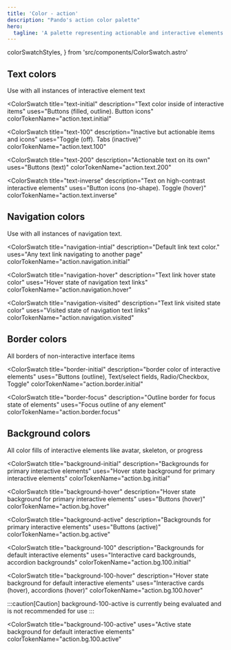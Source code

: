 ```yaml
---
title: 'Color - action'
description: "Pando's action color palette"
hero:
  tagline: 'A palette representing actionable and interactive elements.'
---
```


  colorSwatchStyles,
} from 'src/components/ColorSwatch.astro'

## Text colors

Use with all instances of interactive element text

<ColorSwatch
  title="text-initial"
  description="Text color inside of interactive items"
  uses="Buttons (filled, outline). Button icons"
  colorTokenName="action.text.initial"
>
  <div class={css(colorSwatchStyles, { bg: 'action.text.initial' })} />
</ColorSwatch>

<ColorSwatch
  title="text-100"
  description="Inactive but actionable items and icons"
  uses="Toggle (off). Tabs (inactive)"
  colorTokenName="action.text.100"
>
  <div class={css(colorSwatchStyles, { bg: 'action.text.100' })} />
</ColorSwatch>

<ColorSwatch
  title="text-200"
  description="Actionable text on its own"
  uses="Buttons (text)"
  colorTokenName="action.text.200"
>
  <div class={css(colorSwatchStyles, { bg: 'action.text.200' })} />
</ColorSwatch>

<ColorSwatch
  title="text-inverse"
  description="Text on high-contrast interactive elements"
  uses="Button icons (no-shape). Toggle (hover)"
  colorTokenName="action.text.inverse"
>
  <div class={css(colorSwatchStyles, { bg: 'action.text.inverse' })} />
</ColorSwatch>

## Navigation colors

Use with all instances of navigation text.

<ColorSwatch
  title="navigation-intial"
  description="Default link text color."
  uses="Any text link navigating to another page"
  colorTokenName="action.navigation.initial"
>
  <div class={css(colorSwatchStyles, { bg: 'action.navigation.initial' })} />
</ColorSwatch>

<ColorSwatch
  title="navigation-hover"
  description="Text link hover state color"
  uses="Hover state of navigation text links"
  colorTokenName="action.navigation.hover"
>
  <div class={css(colorSwatchStyles, { bg: 'action.navigation.hover' })} />
</ColorSwatch>

<ColorSwatch
  title="navigation-visited"
  description="Text link visited state color"
  uses="Visited state of navigation text links"
  colorTokenName="action.navigation.visited"
>
  <div class={css(colorSwatchStyles, { bg: 'action.navigation.visited' })} />
</ColorSwatch>

## Border colors

All borders of non-interactive interface items

<ColorSwatch
  title="border-initial"
  description="border color of interactive elements"
  uses="Buttons (outline), Text/select fields, Radio/Checkbox, Toggle"
  colorTokenName="action.border.initial"
>
  <div class={css(colorSwatchStyles, { bg: 'action.border.initial' })} />
</ColorSwatch>

<ColorSwatch
  title="border-focus"
  description="Outline border for focus state of elements"
  uses="Focus outline of any element"
  colorTokenName="action.border.focus"
>
  <div class={css(colorSwatchStyles, { bg: 'action.border.focus' })} />
</ColorSwatch>

## Background colors

All color fills of interactive elements like avatar, skeleton, or progress

<ColorSwatch
  title="background-initial"
  description="Backgrounds for primary interactive elements"
  uses="Hover state background for primary interactive elements"
  colorTokenName="action.bg.initial"
>
  <div class={css(colorSwatchStyles, { bg: 'action.bg.initial' })} />
</ColorSwatch>

<ColorSwatch
  title="background-hover"
  description="Hover state background for primary interactive elements"
  uses="Buttons (hover)"
  colorTokenName="action.bg.hover"
>
  <div class={css(colorSwatchStyles, { bg: 'action.bg.hover' })} />
</ColorSwatch>

<ColorSwatch
  title="background-active"
  description="Backgrounds for primary interactive elements"
  uses="Buttons (active)"
  colorTokenName="action.bg.active"
>
  <div class={css(colorSwatchStyles, { bg: 'action.bg.active' })} />
</ColorSwatch>

<ColorSwatch
  title="background-100"
  description="Backgrounds for default interactive elements"
  uses="Interactive card backgrounds, accordion backgrounds"
  colorTokenName="action.bg.100.initial"
>
  <div class={css(colorSwatchStyles, { bg: 'action.bg.100.initial' })} />
</ColorSwatch>

<ColorSwatch
  title="background-100-hover"
  description="Hover state background for default interactive elements"
  uses="Interactive cards (hover), accordions (hover)"
  colorTokenName="action.bg.100.hover"
>
  <div class={css(colorSwatchStyles, { bg: 'action.bg.100.hover' })} />
</ColorSwatch>

:::caution[Caution]
background-100-active is currently being evaluated and is not recommended for use
:::

<ColorSwatch
  title="background-100-active"
  uses="Active state background for default interactive elements"
  colorTokenName="action.bg.100.active"
>
  <div class={css(colorSwatchStyles, { bg: 'action.bg.100.active' })} />
</ColorSwatch>
